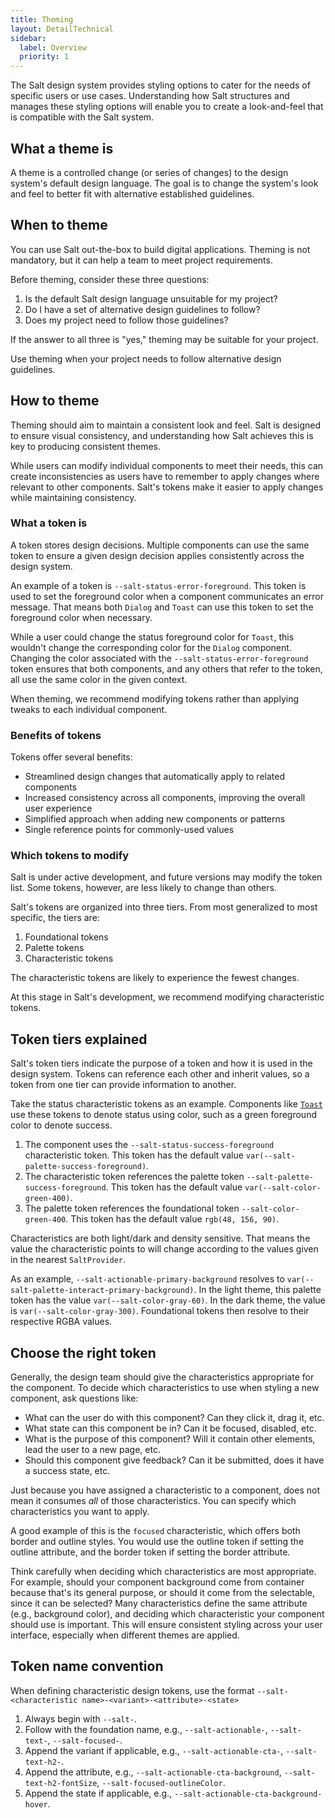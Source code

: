 ```yaml
---
title: Theming
layout: DetailTechnical
sidebar:
  label: Overview
  priority: 1
---
```


The Salt design system provides styling options to cater for the needs of specific users or use cases. Understanding how Salt structures and manages these styling options will enable you to create a look-and-feel that is compatible with the Salt system.

## What a theme is

A theme is a controlled change (or series of changes) to the design system's default design language. The goal is to change the system's look and feel to better fit with alternative established guidelines.

## When to theme

You can use Salt out-the-box to build digital applications. Theming is not mandatory, but it can help a team to meet project requirements.

Before theming, consider these three questions:

1. Is the default Salt design language unsuitable for my project?
2. Do I have a set of alternative design guidelines to follow?
3. Does my project need to follow those guidelines?

If the answer to all three is "yes," theming may be suitable for your project.

<ExampleContainer type="positive" customPillText="Best practice">
  Use theming when your project needs to follow alternative design guidelines.
</ExampleContainer>

## How to theme

Theming should aim to maintain a consistent look and feel. Salt is designed to ensure visual consistency, and understanding how Salt achieves this is key to producing consistent themes.

While users can modify individual components to meet their needs, this can create inconsistencies as users have to remember to apply changes where relevant to other components. Salt's tokens make it easier to apply changes while maintaining consistency.

### What a token is

A token stores design decisions. Multiple components can use the same token to ensure a given design decision applies consistently across the design system.

An example of a token is `--salt-status-error-foreground`. This token is used to set the foreground color when a component communicates an error message. That means both `Dialog` and `Toast` can use this token to set the foreground color when necessary.

While a user could change the status foreground color for `Toast`, this wouldn't change the corresponding color for the `Dialog` component. Changing the color associated with the `--salt-status-error-foreground` token ensures that both components, and any others that refer to the token, all use the same color in the given context.

<ExampleContainer type="positive" customPillText="Best practice">
  When theming, we recommend modifying tokens rather than applying tweaks to
  each individual component.
</ExampleContainer>

### Benefits of tokens

Tokens offer several benefits:

- Streamlined design changes that automatically apply to related components
- Increased consistency across all components, improving the overall user experience
- Simplified approach when adding new components or patterns
- Single reference points for commonly-used values

### Which tokens to modify

Salt is under active development, and future versions may modify the token list. Some tokens, however, are less likely to change than others.

Salt's tokens are organized into three tiers. From most generalized to most specific, the tiers are:

1. Foundational tokens
2. Palette tokens
3. Characteristic tokens

The characteristic tokens are likely to experience the fewest changes.

<ExampleContainer type="positive" customPillText="Best practice">
  At this stage in Salt's development, we recommend modifying characteristic
  tokens.
</ExampleContainer>

## Token tiers explained

Salt's token tiers indicate the purpose of a token and how it is used in the design system. Tokens can reference each other and inherit values, so a token from one tier can provide information to another.

Take the status characteristic tokens as an example. Components like [`Toast`](/salt/components/toast/examples) use these tokens to denote status using color, such as a green foreground color to denote success.

1. The component uses the `--salt-status-success-foreground` characteristic token. This token has the default value `var(--salt-palette-success-foreground)`.
2. The characteristic token references the palette token `--salt-palette-success-foreground`. This token has the default value `var(--salt-color-green-400)`.
3. The palette token references the foundational token `--salt-color-green-400`. This token has the default value `rgb(48, 156, 90)`.

Characteristics are both light/dark and density sensitive. That means the value the characteristic points to will change according to the values given in the nearest `SaltProvider`.

As an example, `--salt-actionable-primary-background` resolves to `var(--salt-palette-interact-primary-background)`. In the light theme, this palette token has the value `var(--salt-color-gray-60)`. In the dark theme, the value is `var(--salt-color-gray-300)`. Foundational tokens then resolve to their respective RGBA values.

## Choose the right token

Generally, the design team should give the characteristics appropriate for the component. To decide which characteristics to use when styling a new component, ask questions like:

- What can the user do with this component? Can they click it, drag it, etc.
- What state can this component be in? Can it be focused, disabled, etc.
- What is the purpose of this component? Will it contain other elements, lead the user to a new page, etc.
- Should this component give feedback? Can it be submitted, does it have a success state, etc.

Just because you have assigned a characteristic to a component, does not mean it consumes _all_ of those characteristics. You can specify which characteristics you want to apply.

A good example of this is the `focused` characteristic, which offers both border and outline styles. You would use the outline token if setting the outline attribute, and the border token if setting the border attribute.

Think carefully when deciding which characteristics are most appropriate. For example, should your component background come from container because that's its general purpose, or should it come from the selectable, since it can be selected? Many characteristics define the same attribute (e.g., background color), and deciding which characteristic your component should use is important. This will ensure consistent styling across your user interface, especially when different themes are applied.

## Token name convention

When defining characteristic design tokens, use the format `--salt-<characteristic name>-<variant>-<attribute>-<state>`

1. Always begin with `--salt-`.
2. Follow with the foundation name, e.g., `--salt-actionable-`, `--salt-text-`, `--salt-focused-`.
3. Append the variant if applicable, e.g., `--salt-actionable-cta-`, `--salt-text-h2-`.
4. Append the attribute, e.g., `--salt-actionable-cta-background`, `--salt-text-h2-fontSize`, `--salt-focused-outlineColor`.
5. Append the state if applicable, e.g., `--salt-actionable-cta-background-hover`.
